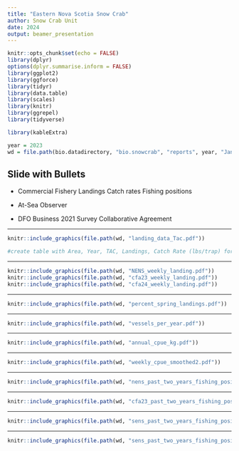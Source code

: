 ```yaml
---
title: "Eastern Nova Scotia Snow Crab"
author: Snow Crab Unit
date: 2024
output: beamer_presentation
---
```


```r
knitr::opts_chunk$set(echo = FALSE)
library(dplyr)
options(dplyr.summarise.inform = FALSE)
library(ggplot2)
library(ggforce)
library(tidyr)
library(data.table)
library(scales)
library(knitr) 
library(ggrepel) 
library(tidyverse) 

library(kableExtra)

year = 2023
wd = file.path(bio.datadirectory, "bio.snowcrab", "reports", year, "JanuaryMeetings", "fishery")
```
## Slide with Bullets

- Commercial Fishery
    Landings
    Catch rates
    Fishing positions
- At-Sea Observer
    
- DFO Business
    2021 Survey
    Collaborative Agreement

---



```r
knitr::include_graphics(file.path(wd, "landing_data_Tac.pdf"))

#create table with Area, Year, TAC, Landings, Catch Rate (lbs/trap) for NENS, cfa23, cfa 24 for last 3 years
```

---


```r
knitr::include_graphics(file.path(wd, "NENS_weekly_landing.pdf"))
knitr::include_graphics(file.path(wd, "cfa23_weekly_landing.pdf"))
knitr::include_graphics(file.path(wd, "cfa24_weekly_landing.pdf"))

```

---



```r
knitr::include_graphics(file.path(wd, "percent_spring_landings.pdf"))

```

---


```r
knitr::include_graphics(file.path(wd, "vessels_per_year.pdf"))


```

---


```r
knitr::include_graphics(file.path(wd, "annual_cpue_kg.pdf"))


```

---


```r

knitr::include_graphics(file.path(wd, "weekly_cpue_smoothed2.pdf"))


```

---


```r
knitr::include_graphics(file.path(wd, "nens_past_two_years_fishing_positions.pdf"))


```

---


```r
knitr::include_graphics(file.path(wd, "cfa23_past_two_years_fishing_positions.pdf"))


```

---


```r
knitr::include_graphics(file.path(wd, "sens_past_two_years_fishing_positions.pdf"))


```

---


```r
knitr::include_graphics(file.path(wd, "sens_past_two_years_fishing_positions.pdf"))


```

